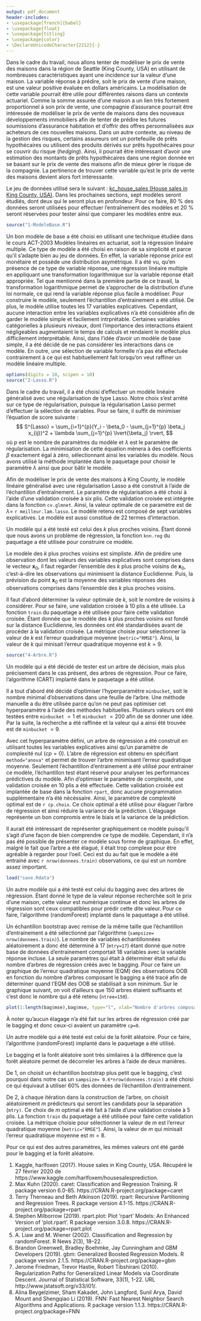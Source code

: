 ```yaml
---
output: pdf_document
header-includes:
- \usepackage[french]{babel}
- \usepackage{float}
- \usepackage{titling}
- \usepackage{color}
- \DeclareUnicodeCharacter{2212}{-}
---
```

\begin{titlingpage}
  \rightline{Équipe 2}
  \centering
  \Large
  Travail fait par \\
  \vspace{1cm}
  \text{Matis Brassard-Verrier (111 182 740) }\\
  \text{Alyson Marquis (111 183 605)}\\
  \text{Alexis Picard (111 182 200)}\\
  \text{Samuel Provencher (111 181 794)}\\
  \vfill
  \Large
  Apprentissage statistique en actuariat \\
  \vspace{0.5cm}
  \text{ACT-3114}
  \vfill
  \Large
  Rapport 2\\
  \vfill
  \Large
  Présenté à\\
  \vspace{0.5cm}
  \text{Marie-Pier Côté}
  \vfill
  \Large
  École d'actuariat\\
  \text{Université Laval}\\
  \text{22 avril 2020}
\end{titlingpage}

\pagenumbering{gobble}

\tableofcontents

\newpage
\pagenumbering{arabic}




\section{Introduction}

Dans le cadre du travail, nous allons tenter de modéliser le prix de vente des maisons dans la région de Seattle (King County, USA) en utilisant de nombreuses caractéristiques ayant une incidence sur la valeur d'une maison. La variable réponse à prédire, soit le prix de vente d'une maison, est une valeur positive évaluée en dollars américains. La modélisation de cette variable pourrait être utile pour différentes raisons dans un contexte actuariel. Comme la somme assurée d'une maison a un lien très fortement proportionnel à son prix de vente, une compagnie d'assurance pourrait être intéressée de modéliser le prix de vente de maisons dans des nouveaux développements immobiliers afin de tenter de prédire les futures soumissions d'assurance habitation et d'offrir des offres personnalisées aux acheteurs de ces nouvelles maisons. Dans un autre contexte, au niveau de la gestion des risques, certains assureurs ont un portefeuille de prêts hypothécaires ou utilisent des produits dérivés sur prêts hypothécaires pour se couvrir du risque (*hedging*). Ainsi, il pourrait être intéressant d'avoir une estimation des montants de prêts hypothécaires dans une région donnée en se basant sur le prix de vente des maisons afin de mieux gérer le risque de la compagnie. La pertinence de trouver cette variable qu'est le prix de vente des maisons devient alors fort intéressante. 

Le jeu de données utilisé sera le suivant : [kc_house_sales (House sales in King County, USA)](https://www.kaggle.com/harlfoxem/housesalesprediction). Dans les prochaines sections, sept modèles seront étudiés, dont deux qui le seront plus en profondeur. Pour ce faire, 80 % des données seront utilisées pour effectuer l'entraînement des modèles et 20 % seront réservées pour tester ainsi que comparer les modèles entre eux.



\section{Modèle de base}

```r

source("1-ModeleBase.R")

```

Un bon modèle de base a été choisi en utilisant une technique étudiée dans le cours ACT-2003 Modèles linéaires en actuariat, soit la régression linéaire multiple. Ce type de modèle a été choisi en raison de sa simplicité et parce qu'il s'adapte bien au jeu de données. En effet, la variable réponse *price* est monétaire et possède une distribution asymétrique. Il a été vu, qu'en présence de ce type de variable réponse, une régression linéaire multiple en appliquant une transformation logarithmique sur la variable réponse était appropriée. Tel que mentionné dans la première partie de ce travail, la transformation logarithmique permet de s'approcher de la distribution d'une loi normale, ce qui rend la variable réponse plus facile à modéliser. Pour construire le modèle, seulement l'échantillon d'entrainement a été utilisé. De plus, le modèle utilise toutes les $17$ variables explicatives. Cependant, aucune interaction entre les variables explicatives n'a été considérée afin de garder le modèle simple et facilement intrprétable. Certaines variables catégorielles à plusieurs niveaux, dont l'importance des interactions étaient négligeables augmentaient le temps de calculs et rendaient le modèle plus difficilement interprétable. Ainsi, dans l'idée d'avoir un modèle de base simple, il a été décidé de ne pas considérer les interactions dans ce modèle. En outre, une sélection de variable formelle n'a pas été effectuée contrairement à ce qui est habituellement fait lorsqu'on veut raffiner un modèle linéaire multiple.

\newpage
\section{Ajustement des modèles}



\subsection{Modèle linéaire généralisé avec une régularisation Lasso}
```r
options(digits = 10, scipen = 10)
source("2-Lasso.R")
```
Dans le cadre du travail, il a été choisi d'effectuer un modèle linéaire généralisé avec une régularisation de type Lasso. Notre choix s'est arrêté sur ce type de régularisation, puisque la régularisation Lasso permet d'effectuer la sélection de variables. Pour se faire, il suffit de minimiser l'équation de score suivante :
$$
S^{Lasso} = \sum_{i=1}^{p}(Y_i - \beta_0 - \sum_{j=1}^{p} \beta_j x_{ij})^2 + \lambda \sum_{j=1}^{p} \lvert{\beta_j} \rvert,
$$
où $p$ est le nombre de paramètres du modèle et $\lambda$ est le paramètre de régularisation. La minimisation de cette équation mènera à des coefficients $\beta$ exactement égal à zéro, sélectionnant ainsi les variables du modèle. Nous avons utilisé la méthode implantée dans le paquetage \hyperlink{target1}{{\color{blue}\textbf{glmnet}}} pour choisir le paramètre $\lambda$ ainsi que pour bâtir le modèle.

Afin de modéliser le prix de vente des maisons à King County, le modèle linéaire généralisé avec une régularisation Lasso  a été construit à l'aide de l'échantillon d'entraînement. Le paramètre de régularisation a été choisi à l'aide d'une validation croisée à six plis. Cette validation croisée est intégrée dans la fonction `cv.glmnet`. Ainsi, la valeur optimale de ce paramètre est de $\lambda=$ `r meilleur.lam.lasso`. Le modèle retenu est composé de sept variables explicatives. Le modèle est aussi constitué de 22 termes d'interaction.  

\subsection{Modèle des \textit{k} plus proches voisins}
Un modèle qui a été testé est celui des *k* plus proches voisins. Étant donné que nous avons un problème de régression, la fonction `knn.reg` du paquetage \hyperlink{target1}{{\color{blue}\textbf{FNN}}} a été utilisée pour construire ce modèle. 

Le modèle des *k* plus proches voisins est simpliste. Afin de prédire une observation dont les valeurs des variables explicatives sont comprises dans le vecteur $\textbf{x}_0$, il faut regarder l'ensemble des *k* plus proche voisins de $\textbf{x}_0$, c'est-à-dire les observations qui minimisent la distance Euclidienne. Puis, la prévision du point $\textbf{x}_0$ est la moyenne des variables réponses des observations comprises dans l'ensemble des *k* plus proches voisins.

Il faut d'abord déterminer la valeur optimale de *k*, soit le nombre de voisins à considérer. Pour se faire, une validation croisée à 10 plis a été utlisée. La fonction `train` du paquetage \hyperlink{target1}{{\color{blue}\textbf{{caret}}}} a été utilisée pour faire cette validation croisée. Étant donnée que le modèle des *k* plus proches voisins est fondé sur la distance Euclidienne, les données ont été standardisées avant de procéder à la validation croisée. La métrique choisie pour sélectionner la valeur de *k* est l'erreur quadratique moyenne (`metric="RMSE"`). Ainsi, la valeur de *k* qui minisait l'erreur quadratique moyenne est $k=9$. 


\subsection{Arbre de décision}
```r
source("4-Arbre.R")
```
Un modèle qui a été décidé de tester est un arbre de décision, mais plus précisement dans le cas présent, des arbres de régression. Pour ce faire, l'algorithme \textit{classification and regression tree} (CART) implanté dans le paquetage \hyperlink{target1}{{\color{blue}\textbf{{rpart}}}} a été utilisé. 

Il a tout d'abord été décidé d'optimiser l'hyperparamètre `minbucket`, soit le nombre minimal d'observations dans une feuille de l'arbre. Une méthode manuelle a du être utilisée parce qu'on ne peut pas optimiser cet hyperparamètre à l'aide des méthodes habituelles. Plusieurs valeurs ont été testées entre `minbucket` $=1$ et `minbucket` $=200$ afin de se donner une idée. Par la suite, la recherche a été raffinée et la valeur qui a ainsi été trouvée est de `minbucket` $=9$.

Avec cet hyperparamètre défini, un arbre de régression a été construit en utilisant toutes les variables explicatives ainsi qu'un paramètre de complexité nul ($cp=0$). L'abre de régression est obtenu en spécifiant `method="anova"` et permet de trouver l'arbre minimisant l'erreur quadratique moyenne. Seulement l'échantillon d'entrainement a été utilisé pour entrainer ce modèle, l'échantillon test étant réservé pour analyser les performances prédictives du modèle. Afin d'optimiser le paramètre de complexité, une validation croisée en 10 plis a été effectuée. Cette validation croisée est implantée de base dans la fonction `rpart`, donc aucune programmation supplémentaire n'a été nécéssaire. Ainsi, le paramètre de complexité optimal est de `r cp.choix`. Ce choix optimal a été utilisé pour élaguer l'arbre de régression et ainsi réduire la variance de la prédiction. L'élaguage représente un bon compromis entre le biais et la variance de la prédiction.

Il aurait été intéressant de représenter graphiquement ce modèle puisqu'il s'agit d'une façon de bien comprendre ce type de modèle. Cependant, il n'a pas été possible de présenter ce modèle sous forme de graphique. En effet, malgré le fait que l'arbre a été élagué, il était trop complexe pour être agréable à regarder pour l'oeil. Ceci est du au fait que le modèle a été entrainé avec `r nrow(donnees.train)` observations, ce qui est un nombre assez important.


\subsection{Ensemble d'arbres de décisions aggrégées par \textit{bagging}}
```r
load("save.Rdata")
```
Un autre modèle qui a été testé est celui du bagging avec des arbres de régression. Étant donné le type de la valeur réponse recherchée soit le prix d'une maison, cette valeur est numérique continue et donc les arbres de régression sont ceux compatibles pour prédir cette dite valeur. Pour ce faire, l'algorithme \textit{classification and regression with Random Forest} (randomForest) implanté dans le paquetage \hyperlink{target1}{{\color{blue}\textbf{{randomForest}}}} a été utilisé.

Un échantillon bootstrap avec remise de la même taille que l'échantillon d'entrainement a été sélectionné par l'algorithme \hyperlink{target1}{{\color{blue}\textbf{{randomForest}}}} (`sampsize= nrow(donnees.train)`). Le nombre de variables échantillonnées aléatoirement a donc été déterminé à 17 (`mtry=17`) étant donné que notre base de données d'entrainement comportait 18 variables avec la variable réponse incluse. La seule paramètres qui était à déterminer était selui du nombre d'arbres de régression créés avec le bagging. Pour ce faire un graphique de l'erreur quadratique moyenne (EQM) des observations OOB en fonction du nombre d'arbres composant le bagging a été tracé afin de déterminer quand l'EQM des OOB se stabilisait à son minimum. Sur le graphique suivant, on voit d'ailleurs que 150 arbres étaient suffisants et c'est donc le nombre qui a été retenu (`ntree=150`).

```r
plot(1:length(bag$mse),bag$mse, type="l", xlab="Nombre d'arbres composant le bagging", ylab="EQM des OOB", main="Graphique X: EQM des observations OOB en fonction du nombre d'arbres")
```

À noter qu'aucun élagage n'a été fait sur les arbres de régression créé par le bagging et donc ceux-ci avaient un paramètre `cp=0`.

\subsection{Forêt aléatoire}
Un autre modèle qui a été testé est celui de la forêt aléatoire. Pour ce faire, l'algorithme \textit{classification and regression with Random Forest} (randomForest) implanté dans le paquetage \hyperlink{target1}{{\color{blue}\textbf{{randomForest}}}} a été utilisé.

Le bagging et la forêt aléatoire sont très similaires à la différence que la forêt aléatoire permet de décorreler les arbres à l'aide de deux manières. 

De 1, on choisit un échantillon bootstrap plus petit que le bagging, c'est pourquoi dans notre cas un `sampsize= 0.6*nrow(donnees.train)` a été choisi ce qui équivaut à utiliser 60% des données de l'échantillon d'entrainement. 

De 2, à chaque itération dans la construction de l’arbre, on choisit aléatoirement *m* prédicteurs qui seront les candidats pour la séparation (`mtry)`. Ce choix de *m* optimal a été fait à l'aide d'une validation croisée à 5 plis. La fonction `train` du paquetage \hyperlink{target1}{{\color{blue}\textbf{{caret}}}} a été utilisée pour faire cette validation croisée. La métrique choisie pour sélectionner la valeur de *m* est l'erreur quadratique moyenne (`metric="RMSE"`). Ainsi, la valeur de *m* qui minisait l'erreur quadratique moyenne est $m=8$. 

Pour ce qui est des autres paramètres, les mêmes valeurs ont été gardé pour le bagging et la forêt aléatoire.


\subsection{Modèle de \textit{gradient boosting}}


\newpage
\section{Comparaison des modèles}

\newpage
\section{Interprétation des meilleurs modèles}

\newpage
\section{Conclusion}

\newpage
\hypertarget{target1}{\section{Bibliographie}}

1. Kaggle, harlfoxen (2017). House sales in King County, USA. Récupéré le 27 février 2020 de https://www.kaggle.com/harlfoxem/housesalesprediction.
\newline
2. Max Kuhn (2020). caret: Classification and Regression Training. R package version 6.0-85. https://CRAN.R-project.org/package=caret
\newline
3. Terry Therneau and Beth Atkinson (2019). rpart: Recursive Partitioning and Regression Trees. R package version 4.1-15. https://CRAN.R-project.org/package=rpart
\newline
4. Stephen Milborrow (2019). rpart.plot: Plot 'rpart' Models: An Enhanced Version of 'plot.rpart'. R package version 3.0.8. https://CRAN.R-project.org/package=rpart.plot
\newline
5. A. Liaw and M. Wiener (2002). Classification and Regression by randomForest. R News 2(3), 18--22.
\newline
6. Brandon Greenwell, Bradley Boehmke, Jay Cunningham and GBM Developers (2019). gbm: Generalized Boosted Regression Models. R package version 2.1.5. https://CRAN.R-project.org/package=gbm
\newline
7. Jerome Friedman, Trevor Hastie, Robert Tibshirani (2010). Regularization Paths for Generalized Linear Models via Coordinate Descent. Journal of Statistical Software, 33(1), 1-22. URL http://www.jstatsoft.org/v33/i01/.
\newline
8. Alina Beygelzimer, Sham Kakadet, John Langford, Sunil Arya, David Mount and Shengqiao Li (2019). FNN: Fast Nearest Neighbor Search Algorithms and Applications. R package
version 1.1.3.  https://CRAN.R-project.org/package=FNN
  
  
  
  
  


